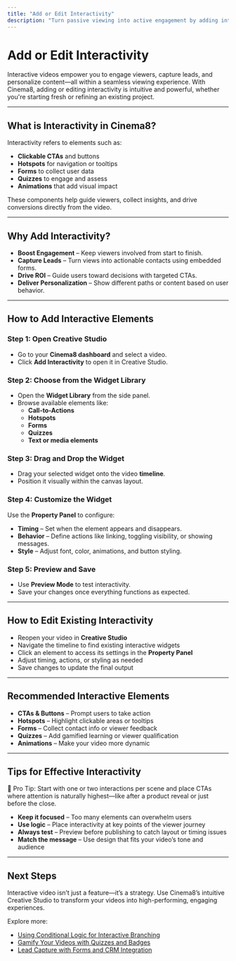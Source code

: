 ```yaml
---
title: "Add or Edit Interactivity"
description: "Turn passive viewing into active engagement by adding interactive elements to your videos in Cinema8. Learn how to add, edit, and optimize interactions for better conversions and viewer experience."
---
```



# Add or Edit Interactivity

Interactive videos empower you to engage viewers, capture leads, and personalize content—all within a seamless viewing experience. With Cinema8, adding or editing interactivity is intuitive and powerful, whether you're starting fresh or refining an existing project.

---

## What is Interactivity in Cinema8?

Interactivity refers to elements such as:

- **Clickable CTAs** and buttons
- **Hotspots** for navigation or tooltips
- **Forms** to collect user data
- **Quizzes** to engage and assess
- **Animations** that add visual impact

These components help guide viewers, collect insights, and drive conversions directly from the video.

---

## Why Add Interactivity?

- **Boost Engagement** – Keep viewers involved from start to finish.
- **Capture Leads** – Turn views into actionable contacts using embedded forms.
- **Drive ROI** – Guide users toward decisions with targeted CTAs.
- **Deliver Personalization** – Show different paths or content based on user behavior.

---

## How to Add Interactive Elements

<Steps>

### Step 1: Open Creative Studio

- Go to your **Cinema8 dashboard** and select a video.
- Click **Add Interactivity** to open it in Creative Studio.

### Step 2: Choose from the Widget Library

- Open the **Widget Library** from the side panel.
- Browse available elements like:
  - **Call-to-Actions**
  - **Hotspots**
  - **Forms**
  - **Quizzes**
  - **Text or media elements**

### Step 3: Drag and Drop the Widget

- Drag your selected widget onto the video **timeline**.
- Position it visually within the canvas layout.

### Step 4: Customize the Widget

Use the **Property Panel** to configure:

- **Timing** – Set when the element appears and disappears.
- **Behavior** – Define actions like linking, toggling visibility, or showing messages.
- **Style** – Adjust font, color, animations, and button styling.

### Step 5: Preview and Save

- Use **Preview Mode** to test interactivity.
- Save your changes once everything functions as expected.

</Steps>

---

## How to Edit Existing Interactivity

- Reopen your video in **Creative Studio**
- Navigate the timeline to find existing interactive widgets
- Click an element to access its settings in the **Property Panel**
- Adjust timing, actions, or styling as needed
- Save changes to update the final output

---

## Recommended Interactive Elements

- **CTAs & Buttons** – Prompt users to take action
- **Hotspots** – Highlight clickable areas or tooltips
- **Forms** – Collect contact info or viewer feedback
- **Quizzes** – Add gamified learning or viewer qualification
- **Animations** – Make your video more dynamic

---

## Tips for Effective Interactivity

<Callout type="info">
🧠 Pro Tip: Start with one or two interactions per scene and place CTAs where attention is naturally highest—like after a product reveal or just before the close.
</Callout>

- **Keep it focused** – Too many elements can overwhelm users
- **Use logic** – Place interactivity at key points of the viewer journey
- **Always test** – Preview before publishing to catch layout or timing issues
- **Match the message** – Use design that fits your video’s tone and audience

---

## Next Steps

Interactive video isn’t just a feature—it’s a strategy. Use Cinema8’s intuitive Creative Studio to transform your videos into high-performing, engaging experiences.

Explore more:

- [Using Conditional Logic for Interactive Branching](#)
- [Gamify Your Videos with Quizzes and Badges](#)
- [Lead Capture with Forms and CRM Integration](#)
